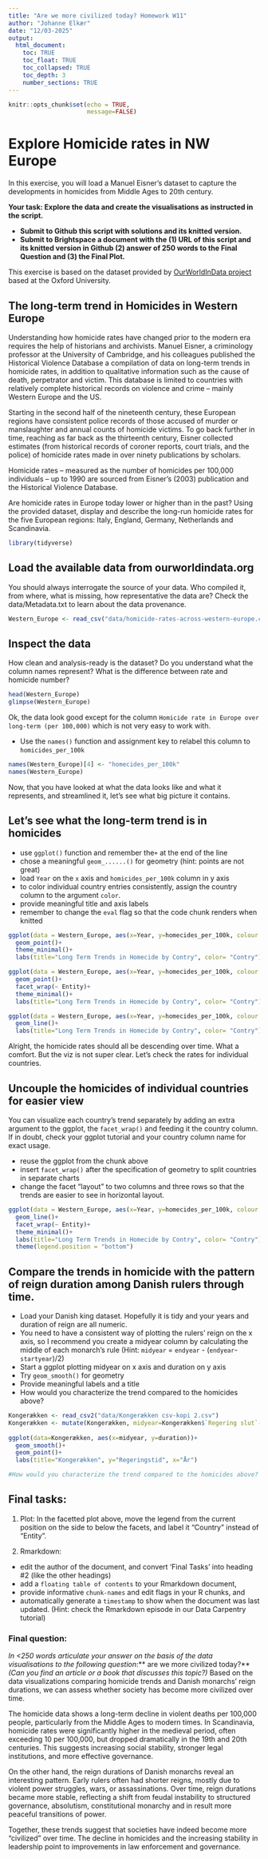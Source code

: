 ```yaml
---
title: "Are we more civilized today? Homework W11"
author: "Johanne Elkær"
date: "12/03-2025"
output: 
  html_document:
    toc: TRUE
    toc_float: TRUE
    toc_collapsed: TRUE
    toc_depth: 3
    number_sections: TRUE
---
```


```r
knitr::opts_chunk$set(echo = TRUE,
                      message=FALSE)
```
#  Explore Homicide rates in NW Europe
In this exercise, you will load a Manuel Eisner's dataset to capture the developments in homicides from Middle Ages to 20th century. 

**Your task: Explore the data and create the visualisations as instructed in the script.** 

- **Submit to Github this script with solutions and its knitted version.**  
- **Submit to Brightspace a document with the (1) URL of this script and its knitted version in Github (2) answer of 250 words to the Final Question and (3) the Final Plot.**



This exercise is based on the dataset provided by [OurWorldInData project](https://ourworldindata.org/homicides) based at the Oxford University.

## The long-term trend in Homicides in Western Europe

Understanding how homicide rates have changed prior to the modern era requires the help of historians and archivists. Manuel Eisner, a criminology professor at the University of Cambridge, and his colleagues published the Historical Violence Database \href{https://cjrc.osu.edu/research/interdisciplinary/hvd}: a compilation of data on long-term trends in homicide rates, in addition to qualitative information such as the cause of death, perpetrator and victim. This database is limited to countries with relatively complete historical records on violence and crime – mainly Western Europe and the US.

Starting in the second half of the nineteenth century, these European regions have consistent police records of those accused of murder or manslaughter and annual counts of homicide victims. To go back further in time, reaching as far back as the thirteenth century, Eisner collected estimates (from historical records of coroner reports, court trials, and the police) of homicide rates made in over ninety publications by scholars.

Homicide rates – measured as the number of homicides per 100,000 individuals – up to 1990 are sourced from Eisner’s (2003) publication and the Historical Violence Database. 

Are homicide rates in Europe today lower or higher than in the past? Using the provided dataset, display and describe the long-run homicide rates for the five European regions: Italy, England, Germany, Netherlands and Scandinavia.

```r
library(tidyverse)
```

## Load the available data from ourworldindata.org

You should always interrogate the source of your data. Who compiled it, from where, what is missing, how representative the data are? Check the data/Metadata.txt to learn about the data provenance.

```r
Western_Europe <- read_csv("data/homicide-rates-across-western-europe.csv")
```

## Inspect the data

How clean and analysis-ready is the dataset? Do you understand what the column names represent? What is the difference between rate and homicide number?

```r
head(Western_Europe)
glimpse(Western_Europe)
```

Ok, the data look good except for the column `Homicide rate in Europe over long-term (per 100,000)` which is not very easy to work with.

- Use the `names()` function and assignment key to relabel this column to `homicides_per_100k` 

```r
names(Western_Europe)[4] <- "homecides_per_100k"
names(Western_Europe)
```

Now, that you have looked at what the data looks like and what it represents, and streamlined it, let's see what big picture it contains.

## Let's see what the long-term trend is in homicides

- use `ggplot()` function and remember the`+` at the end of the line
- chose a meaningful `geom_......()`  for geometry (hint: points are not great)
- load `Year` on the `x` axis and `homicides_per_100k` column in y axis
- to color individual country entries consistently, assign the country column to the argument `color`.
- provide meaningful title and axis labels
- remember to change the `eval` flag so that the code chunk renders when knitted 

```r
ggplot(data = Western_Europe, aes(x=Year, y=homecides_per_100k, colour = Entity))+
  geom_point()+
  theme_minimal()+
  labs(title="Long Term Trends in Homecide by Contry", color= "Contry")
```

```r
ggplot(data = Western_Europe, aes(x=Year, y=homecides_per_100k, colour = Entity))+
  geom_point()+
  facet_wrap(~ Entity)+
  theme_minimal()+
  labs(title="Long Term Trends in Homecide by Contry", color= "Contry")
```

```r
ggplot(data = Western_Europe, aes(x=Year, y=homecides_per_100k, colour = Entity))+
  geom_line()+
  labs(title="Long Term Trends in Homecide by Contry", color= "Contry")

```

Alright, the homicide rates should all be descending over time. What a comfort. But the viz is not super clear. Let's check the rates for individual countries.

## Uncouple the homicides of individual countries for easier view

You can visualize each country's trend separately by adding an extra argument to the ggplot, the `facet_wrap()` and feeding it the country column. If in doubt, check your ggplot tutorial and your country column name for exact usage.

- reuse the ggplot from the chunk above
- insert `facet_wrap()` after the specification of geometry to split countries in separate charts
- change the facet "layout" to two columns and three rows so that the trends are easier to see in horizontal layout. 

```r
ggplot(data = Western_Europe, aes(x=Year, y=homecides_per_100k, colour = Entity))+
  geom_line()+
  facet_wrap(~ Entity)+
  theme_minimal()+
  labs(title="Long Term Trends in Homecide by Contry", color= "Contry")+
  theme(legend.position = "bottom")
```

## Compare the trends in homicide with the pattern of reign duration among Danish rulers through time.

- Load your Danish king dataset. Hopefully it is tidy and your years and duration of reign are all numeric.
- You need to have a consistent way of plotting the rulers' reign on the x axis, so I recommend you create a midyear column by calculating the middle of each monarch's rule (Hint: `midyear` = `endyear` - (`endyear`-`startyear`)/2)
- Start a ggplot plotting midyear on x axis and duration on y axis
- Try `geom_smooth()` for geometry 
- Provide meaningful labels and a title
- How would you characterize the trend compared to the homicides above?

```r
Kongerækken <- read_csv2("data/Kongerækken csv-kopi 2.csv")
Kongerækken <- mutate(Kongerækken, midyear=Kongerækken$`Regering slut`-(Kongerækken$`Regering slut`- Kongerækken$`Regerings start`)/2, duration= Kongerækken$`Regering slut`- Kongerækken$`Regerings start`)
  
ggplot(data=Kongerækken, aes(x=midyear, y=duration))+
  geom_smooth()+
  geom_point()+
  labs(title="Kongerækken", y="Regeringstid", x="År")

#How would you characterize the trend compared to the homicides above?
```


## Final tasks:

1) Plot: In the facetted plot above, move the legend from the current position on the side to below the facets, and label it "Country" instead of "Entity".

2) Rmarkdown:
  - edit the author of the document, and convert 'Final Tasks' into heading #2 (like the other headings) 
  - add a `floating table of contents` to your Rmarkdown document, 
  - provide informative `chunk-names` and edit flags in your R chunks, and
  - automatically generate a `timestamp` to show when the document was last updated. (Hint: check the Rmarkdown episode in our Data Carpentry tutorial)

###  Final question: 

*In <250 words articulate your answer on the basis of the data visualisations to the following question*:** are we more civilized today?** *(Can you find an article or a book that discusses this topic?)*
Based on the data visualizations comparing homicide trends and Danish monarchs' reign durations, we can assess whether society has become more civilized over time.

The homicide data shows a long-term decline in violent deaths per 100,000 people, particularly from the Middle Ages to modern times. In Scandinavia, homicide rates were significantly higher in the medieval period, often exceeding 10 per 100,000, but dropped dramatically in the 19th and 20th centuries. This suggests increasing social stability, stronger legal institutions, and more effective governance.

On the other hand, the reign durations of Danish monarchs reveal an interesting pattern. Early rulers often had shorter reigns, mostly due to violent power struggles, wars, or assassinations. Over time, reign durations became more stable, reflecting a shift from feudal instability to structured governance, absolutism, constitutional monarchy and in result more peaceful transitions of power.

Together, these trends suggest that societies have indeed become more "civilized" over time. The decline in homicides and the increasing stability in leadership point to improvements in law enforcement and governance.
